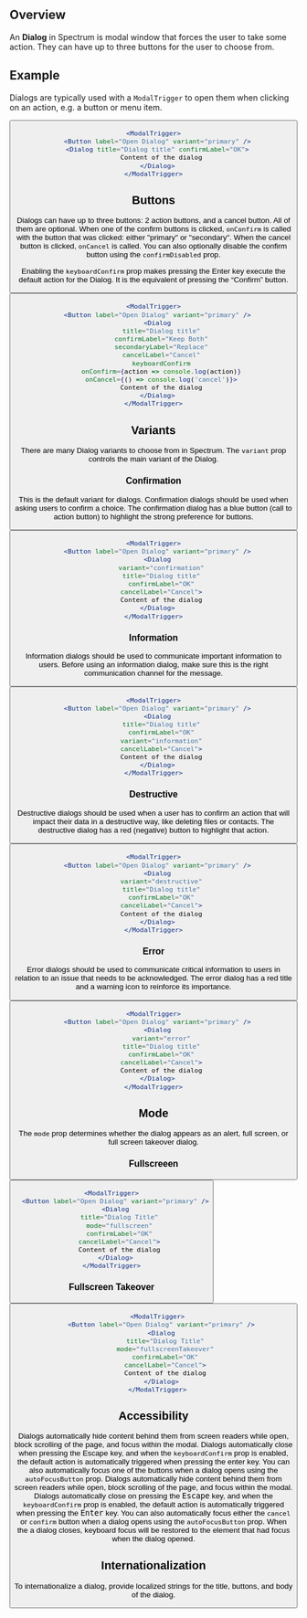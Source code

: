 
## Overview

An **Dialog** in Spectrum is modal window that forces the user to take some action. They can have up to three buttons for the user
to choose from.

## Example

Dialogs are typically used with a `ModalTrigger` to open them when clicking on an action, e.g. a button or menu item.

<ModalTrigger>
  <Button label="Open Dialog" variant="primary" />
  <Dialog title="Dialog title" confirmLabel="OK">
    Content of the dialog
  </Dialog>
</ModalTrigger>

```jsx
<ModalTrigger>
  <Button label="Open Dialog" variant="primary" />
  <Dialog title="Dialog title" confirmLabel="OK">
    Content of the dialog
  </Dialog>
</ModalTrigger>
```

## Buttons

Dialogs can have up to three buttons: 2 action buttons, and a cancel button. All of them are optional. When one of the confirm buttons
is clicked, `onConfirm` is called with the button that was clicked: either "primary" or "secondary". When the cancel button is clicked,
`onCancel` is called. You can also optionally disable the confirm button using the `confirmDisabled` prop.

Enabling the `keyboardConfirm` prop makes pressing the Enter key execute the default action for the Dialog.
It is the equivalent of pressing the “Confirm” button.

<ModalTrigger>
  <Button label="Open Dialog" variant="primary" />
  <Dialog
    title="Dialog title"
    confirmLabel="Keep Both"
    secondaryLabel="Replace"
    cancelLabel="Cancel"
    keyboardConfirm
    onConfirm={action => console.log(action)}
    onCancel={() => console.log('cancel')}>
    Content of the dialog
  </Dialog>
</ModalTrigger>

```jsx
<ModalTrigger>
  <Button label="Open Dialog" variant="primary" />
  <Dialog
    title="Dialog title"
    confirmLabel="Keep Both"
    secondaryLabel="Replace"
    cancelLabel="Cancel"
    keyboardConfirm
    onConfirm={action => console.log(action)}
    onCancel={() => console.log('cancel')}>
    Content of the dialog
  </Dialog>
</ModalTrigger>
```

## Variants

There are many Dialog variants to choose from in Spectrum. The `variant` prop controls the main variant of the Dialog.

### Confirmation

This is the default variant for dialogs. Confirmation dialogs should be used when asking users to confirm a choice.
The confirmation dialog has a blue button (call to action button) to highlight the strong preference for buttons.

<ModalTrigger>
  <Button label="Open Dialog" variant="primary" />
  <Dialog
    variant="confirmation"
    title="Dialog title"
    confirmLabel="OK"
    cancelLabel="Cancel"
    confirmDisabled>
    Content of the dialog
  </Dialog>
</ModalTrigger>

```jsx
<ModalTrigger>
  <Button label="Open Dialog" variant="primary" />
  <Dialog
    variant="confirmation"
    title="Dialog title"
    confirmLabel="OK"
    cancelLabel="Cancel">
    Content of the dialog
  </Dialog>
</ModalTrigger>
```

### Information

Information dialogs should be used to communicate important information to users. Before using an information dialog,
make sure this is the right communication channel for the message.

<ModalTrigger>
  <Button label="Open Dialog" variant="primary" />
  <Dialog
    title="Dialog title"
    confirmLabel="OK"
    variant="information"
    cancelLabel="Cancel">
    Content of the dialog
  </Dialog>
</ModalTrigger>

```jsx
<ModalTrigger>
  <Button label="Open Dialog" variant="primary" />
  <Dialog
    title="Dialog title"
    confirmLabel="OK"
    variant="information"
    cancelLabel="Cancel">
    Content of the dialog
  </Dialog>
</ModalTrigger>
```

### Destructive

Destructive dialogs should be used when a user has to confirm an action that will impact their data in a destructive way,
like deleting files or contacts. The destructive dialog has a red (negative) button to highlight that action.

<ModalTrigger>
  <Button label="Open Dialog" variant="primary" />
  <Dialog
    variant="destructive"
    title="Dialog title"
    confirmLabel="OK"
    cancelLabel="Cancel">
    Content of the dialog
  </Dialog>
</ModalTrigger>

```jsx
<ModalTrigger>
  <Button label="Open Dialog" variant="primary" />
  <Dialog
    variant="destructive"
    title="Dialog title"
    confirmLabel="OK"
    cancelLabel="Cancel">
    Content of the dialog
  </Dialog>
</ModalTrigger>
```

### Error

Error dialogs should be used to communicate critical information to users in relation to an issue that needs to be acknowledged.
The error dialog has a red title and a warning icon to reinforce its importance.

<ModalTrigger>
  <Button label="Open Dialog" variant="primary" />
  <Dialog
    variant="error"
    title="Dialog title"
    confirmLabel="OK"
    cancelLabel="Cancel">
    Content of the dialog
  </Dialog>
</ModalTrigger>

```jsx
<ModalTrigger>
  <Button label="Open Dialog" variant="primary" />
  <Dialog
    variant="error"
    title="Dialog title"
    confirmLabel="OK"
    cancelLabel="Cancel">
    Content of the dialog
  </Dialog>
</ModalTrigger>
```

## Mode

The `mode` prop determines whether the dialog appears as an alert, full screen, or full screen takeover dialog.

### Fullscreeen

<ModalTrigger>
  <Button label="Open Dialog" variant="primary" />
  <Dialog
    title="Dialog Title"
    mode="fullscreen"
    confirmLabel="OK"
    cancelLabel="Cancel">
    Content of the dialog
  </Dialog>
</ModalTrigger>

```jsx
<ModalTrigger>
  <Button label="Open Dialog" variant="primary" />
  <Dialog
    title="Dialog Title"
    mode="fullscreen"
    confirmLabel="OK"
    cancelLabel="Cancel">
    Content of the dialog
  </Dialog>
</ModalTrigger>
```

### Fullscreen Takeover

<ModalTrigger>
  <Button label="Open Dialog" variant="primary" />
  <Dialog
    title="Dialog Title"
    mode="fullscreenTakeover"
    confirmLabel="OK"
    cancelLabel="Cancel">
    Content of the dialog
  </Dialog>
</ModalTrigger>

```jsx
  <ModalTrigger>
    <Button label="Open Dialog" variant="primary" />
    <Dialog
      title="Dialog Title"
      mode="fullscreenTakeover"
      confirmLabel="OK"
      cancelLabel="Cancel">
      Content of the dialog
    </Dialog>
  </ModalTrigger>
```

## Accessibility

Dialogs automatically hide content behind them from screen readers while open, block scrolling of the page, and focus within the modal.
Dialogs automatically close when pressing the Escape key, and when the `keyboardConfirm` prop is enabled, the default action is
automatically triggered when pressing the enter key. You can also automatically focus one of the buttons when a dialog opens using the
`autoFocusButton` prop.
Dialogs automatically hide content behind them from screen readers while open, block scrolling of the page, and focus within the modal.
Dialogs automatically close on pressing the <kbd>Escape</kbd> key, and when the `keyboardConfirm` prop is enabled, the default action is
automatically triggered when pressing the <kbd>Enter</kbd> key. You can also automatically focus either the `cancel` or
`confirm` button when a dialog opens using the `autoFocusButton` prop.
When the a dialog closes, keyboard focus will be restored to the element that had focus when the dialog opened.

## Internationalization

To internationalize a dialog, provide localized strings for the title, buttons, and body of the dialog.
